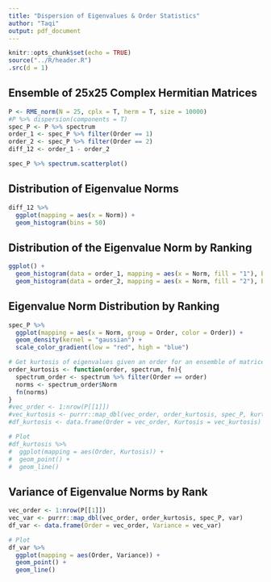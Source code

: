 ```yaml
---
title: "Dispersion of Eigenvalues & Order Statistics"
author: "Taqi"
output: pdf_document
---
```


```r
knitr::opts_chunk$set(echo = TRUE)
source("../R/header.R")
.src(d = 1)
```

## Ensemble of 25x25 Complex Hermitian Matrices

```r
P <- RME_norm(N = 25, cplx = T, herm = T, size = 10000) 
#P %>% dispersion(components = T)
spec_P <- P %>% spectrum
order_1 <- spec_P %>% filter(Order == 1)
order_2 <- spec_P %>% filter(Order == 2)
diff_12 <- order_1 - order_2
```

```r
spec_P %>% spectrum.scatterplot()
```

## Distribution of Eigenvalue Norms

```r
diff_12 %>%
  ggplot(mapping = aes(x = Norm)) +
  geom_histogram(bins = 50)
```

## Distribution of the Eigenvalue Norm by Ranking

```r
ggplot() +
  geom_histogram(data = order_1, mapping = aes(x = Norm, fill = "1"), bins = 50) +
  geom_histogram(data = order_2, mapping = aes(x = Norm, fill = "2"), bins = 50)
```

## Eigenvalue Norm Distribution by Ranking

```r
spec_P %>%
  ggplot(mapping = aes(x = Norm, group = Order, color = Order)) +
  geom_density(kernel = "gaussian") +
  scale_color_gradient(low = "red", high = "blue")
```

```r
# Get kurtosis of eigenvalues given an order for an ensemble of matrices
order_kurtosis <- function(order, spectrum, fn){
  spectrum_order <- spectrum %>% filter(Order == order)
  norms <- spectrum_order$Norm
  fn(norms)
}
#vec_order <- 1:nrow(P[[1]])
#vec_kurtosis <- purrr::map_dbl(vec_order, order_kurtosis, spec_P, kurtosis)
#df_kurtosis <- data.frame(Order = vec_order, Kurtosis = vec_kurtosis)

# Plot 
#df_kurtosis %>%
#  ggplot(mapping = aes(Order, Kurtosis)) +
#  geom_point() +
#  geom_line()
```

## Variance of Eigenvalue Norms by Rank

```r
vec_order <- 1:nrow(P[[1]])
vec_var <- purrr::map_dbl(vec_order, order_kurtosis, spec_P, var)
df_var <- data.frame(Order = vec_order, Variance = vec_var)

# Plot 
df_var %>%
  ggplot(mapping = aes(Order, Variance)) +
  geom_point() +
  geom_line()
```

